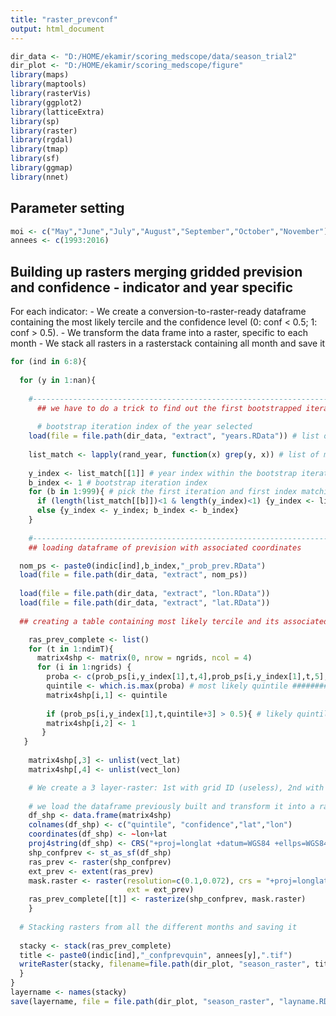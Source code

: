 ```yaml
---
title: "raster_prevconf"
output: html_document
---
```


```r
dir_data <- "D:/HOME/ekamir/scoring_medscope/data/season_trial2" 
dir_plot <- "D:/HOME/ekamir/scoring_medscope/figure" 
library(maps)
library(maptools)
library(rasterVis)
library(ggplot2)
library(latticeExtra)
library(sp)
library(raster)
library(rgdal)
library(tmap)
library(sf)
library(ggmap)
library(nnet)

```

## Parameter setting 

```r

moi <- c("May","June","July","August","September","October","November")
annees <- c(1993:2016)

```
## Building up rasters merging gridded prevision and confidence - indicator and year specific
For each indicator:
  - We create a conversion-to-raster-ready dataframe containing the most likely tercile and the confidence level (0: conf < 0.5; 1: conf > 0.5).
  - We transform the data frame into a raster, specific to each month
  - We stack all rasters in a rasterstack containing all month and save it

```r

for (ind in 6:8){
  
  for (y in 1:nan){
    
    #---------------------------------------------------------------------------------------------------------------------------------------------
      ## we have to do a trick to find out the first bootstrapped iteration and the run index whithin this iteration matching the year we are interested in (the random sampling doesn't respect chronology)
      
      # bootstrap iteration index of the year selected
    load(file = file.path(dir_data, "extract", "years.RData")) # list of years in each bootstrap iteration
    
    list_match <- lapply(rand_year, function(x) grep(y, x)) # list of matchs between list of years randomly generated for the bootstrap and the year we are interested in
    
    y_index <- list_match[[1]] # year index within the bootstrap iteration
    b_index <- 1 # bootstrap iteration index
    for (b in 1:999){ # pick the first iteration and first index matching the year we are looking for
      if (length(list_match[[b]])<1 & length(y_index)<1) {y_index <- list_match[[b+1]]; b_index <- b+1}
      else {y_index <- y_index; b_index <- b_index}
    }
    
    #---------------------------------------------------------------------------------------------------------------------------------------------
    ## loading dataframe of prevision with associated coordinates

  nom_ps <- paste0(indic[ind],b_index,"_prob_prev.RData")
  load(file = file.path(dir_data, "extract", nom_ps))
  
  load(file = file.path(dir_data, "extract", "lon.RData"))
  load(file = file.path(dir_data, "extract", "lat.RData"))
  
  ## creating a table containing most likely tercile and its associated confidence level (regarding probability value), with both coordinates (shape ready for shapefile conversion)

    ras_prev_complete <- list()
    for (t in 1:ndimT){
      matrix4shp <- matrix(0, nrow = ngrids, ncol = 4)
      for (i in 1:ngrids) {
        proba <- c(prob_ps[i,y_index[1],t,4],prob_ps[i,y_index[1],t,5],prob_ps[i,y_index[1],t,6]) # proba associated to each tercile - warning: we're inverting to have lower tercile 1st
        quintile <- which.is.max(proba) # most likely quintile ################################ COULD BE IMPROVED
        matrix4shp[i,1] <- quintile 
        
        if (prob_ps[i,y_index[1],t,quintile+3] > 0.5){ # likely quintile confidence
        matrix4shp[i,2] <- 1
       }
   }
    
    matrix4shp[,3] <- unlist(vect_lat)
    matrix4shp[,4] <- unlist(vect_lon)

    # We create a 3 layer-raster: 1st with grid ID (useless), 2nd with most likely tercile forecasted; 3rd with wilcoxon test outcomes. 
    
    # we load the dataframe previously built and transform it into a raster
    df_shp <- data.frame(matrix4shp)
    colnames(df_shp) <- c("quintile", "confidence","lat","lon")
    coordinates(df_shp) <- ~lon+lat
    proj4string(df_shp) <- CRS("+proj=longlat +datum=WGS84 +ellps=WGS84 +towgs84=0,0,0")
    shp_confprev <- st_as_sf(df_shp)
    ras_prev <- raster(shp_confprev)
    ext_prev <- extent(ras_prev)
    mask.raster <- raster(resolution=c(0.1,0.072), crs = "+proj=longlat +datum=WGS84 +ellps=WGS84 +towgs84=0,0,0", ## !!!!!!!!!!!
                          ext = ext_prev)
    ras_prev_complete[[t]] <- rasterize(shp_confprev, mask.raster)
    }
  
  # Stacking rasters from all the different months and saving it
  
  stacky <- stack(ras_prev_complete)
  title <- paste0(indic[ind],"_confprevquin", annees[y],".tif")
  writeRaster(stacky, filename=file.path(dir_plot, "season_raster", title), overwrite = TRUE)
  }
}
layername <- names(stacky)
save(layername, file = file.path(dir_plot, "season_raster", "layname.RData"))
```


